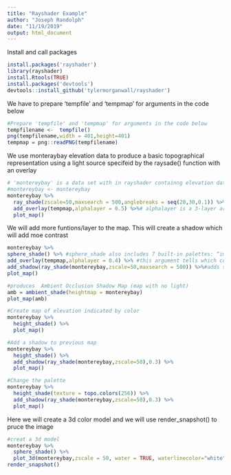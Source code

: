 ```yaml
---
title: "Rayshader Example"
author: "Joseph Randolph"
date: "11/19/2019"
output: html_document
---
```


Install and call packages
```r
install.packages('rayshader')
library(rayshader)
install.Rtools(TRUE)
install.packages('devtools')
devtools::install_github('tylermorganwall/rayshader')
```

We have to prepare 'tempfile' and 'tempmap' for arguments in the code below
```r
#Prepare 'tempfile' and 'tempmap' for arguments in the code below
tempfilename <-  tempfile()
png(tempfilename,width = 401,height=401)
tempmap = png::readPNG(tempfilename)
```

We use monteraybay elevation data to produce a basic topographical representation using a light source specifeid by the raysade() function with an overlay
```r
# 'montereybay' is a data set with in rayshader containng elevation data
#montereybay <- montereybay
montereybay %>%
  ray_shade(zscale=50,maxsearch = 500,anglebreaks = seq(20,30,0.1)) %>%
  add_overlay(tempmap,alphalayer = 0.5) %>%# alphalayer is a 3-layer array, this argument tells which color is interpretted as completely transparent.
  plot_map()
```

We will add more funtions/layer to the map. This will create a shadow which will add moe contrast
```r
montereybay %>%
sphere_shade() %>% #sphere_shade also includes 7 built-in palettes: “imhof1”, “imhof2”, “imhof3”, imhof4“,”desert“,”bw“,”unicorn
add_overlay(tempmap,alphalayer = 0.4) %>% #this argument tells which color is interpretted as completely transparent
add_shadow(ray_shade(montereybay,zscale=50,maxsearch = 500)) %>%#adds shadow to a textured color array
plot_map()

```


```r
#produces  Ambient Occlusion Shadow Map (map with no light)
amb = ambient_shade(heightmap = montereybay)
plot_map(amb)
```


```r
#Create map of elevation indicated by color
montereybay %>%
  height_shade() %>%
  plot_map()

```

```r
#Add a shadow to previous map
montereybay %>%
  height_shade() %>%
  add_shadow(ray_shade(montereybay,zscale=50),0.3) %>%
  plot_map()
```

```r
#Change the palette
montereybay %>%
  height_shade(texture = topo.colors(256)) %>%
  add_shadow(ray_shade(montereybay,zscale=50),0.3) %>%
  plot_map()

```
 
 Here we will create a 3d color model and we will use render_snapshot() to pruce the image
```r
#creat a 3d model
montereybay %>%
  sphere_shade() %>%
  plot_3d(montereybay,zscale = 50, water = TRUE, waterlinecolor="white")
render_snapshot()

```



